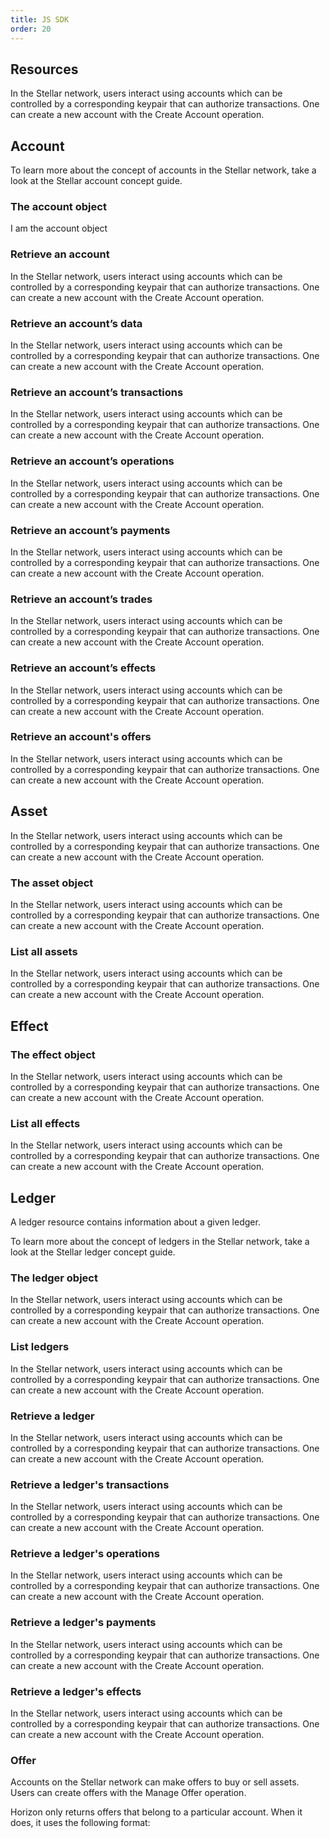 ```yaml
---
title: JS SDK
order: 20
---
```


## Resources

In the Stellar network, users interact using accounts which can be controlled by a corresponding keypair that can authorize transactions. One can create a new account with the Create Account operation.

## Account

To learn more about the concept of accounts in the Stellar network, take a look at the Stellar account concept guide.

### The account object

I am the account object

### Retrieve an account

In the Stellar network, users interact using accounts which can be controlled by a corresponding keypair that can authorize transactions. One can create a new account with the Create Account operation.

### Retrieve an account’s data

In the Stellar network, users interact using accounts which can be controlled by a corresponding keypair that can authorize transactions. One can create a new account with the Create Account operation.

### Retrieve an account’s transactions

In the Stellar network, users interact using accounts which can be controlled by a corresponding keypair that can authorize transactions. One can create a new account with the Create Account operation.

### Retrieve an account’s operations

In the Stellar network, users interact using accounts which can be controlled by a corresponding keypair that can authorize transactions. One can create a new account with the Create Account operation.

### Retrieve an account’s payments

In the Stellar network, users interact using accounts which can be controlled by a corresponding keypair that can authorize transactions. One can create a new account with the Create Account operation.

### Retrieve an account’s trades

In the Stellar network, users interact using accounts which can be controlled by a corresponding keypair that can authorize transactions. One can create a new account with the Create Account operation.

### Retrieve an account’s effects

In the Stellar network, users interact using accounts which can be controlled by a corresponding keypair that can authorize transactions. One can create a new account with the Create Account operation.

### Retrieve an account's offers

In the Stellar network, users interact using accounts which can be controlled by a corresponding keypair that can authorize transactions. One can create a new account with the Create Account operation.

## Asset

In the Stellar network, users interact using accounts which can be controlled by a corresponding keypair that can authorize transactions. One can create a new account with the Create Account operation.

### The asset object

In the Stellar network, users interact using accounts which can be controlled by a corresponding keypair that can authorize transactions. One can create a new account with the Create Account operation.

### List all assets

In the Stellar network, users interact using accounts which can be controlled by a corresponding keypair that can authorize transactions. One can create a new account with the Create Account operation.

## Effect

### The effect object

In the Stellar network, users interact using accounts which can be controlled by a corresponding keypair that can authorize transactions. One can create a new account with the Create Account operation.

### List all effects

In the Stellar network, users interact using accounts which can be controlled by a corresponding keypair that can authorize transactions. One can create a new account with the Create Account operation.

## Ledger

A ledger resource contains information about a given ledger.

To learn more about the concept of ledgers in the Stellar network, take a look at the Stellar ledger concept guide.

### The ledger object

In the Stellar network, users interact using accounts which can be controlled by a corresponding keypair that can authorize transactions. One can create a new account with the Create Account operation.

### List ledgers

In the Stellar network, users interact using accounts which can be controlled by a corresponding keypair that can authorize transactions. One can create a new account with the Create Account operation.

### Retrieve a ledger

In the Stellar network, users interact using accounts which can be controlled by a corresponding keypair that can authorize transactions. One can create a new account with the Create Account operation.

### Retrieve a ledger's transactions

In the Stellar network, users interact using accounts which can be controlled by a corresponding keypair that can authorize transactions. One can create a new account with the Create Account operation.

### Retrieve a ledger's operations

In the Stellar network, users interact using accounts which can be controlled by a corresponding keypair that can authorize transactions. One can create a new account with the Create Account operation.

### Retrieve a ledger's payments

In the Stellar network, users interact using accounts which can be controlled by a corresponding keypair that can authorize transactions. One can create a new account with the Create Account operation.

### Retrieve a ledger's effects

In the Stellar network, users interact using accounts which can be controlled by a corresponding keypair that can authorize transactions. One can create a new account with the Create Account operation.

### Offer

Accounts on the Stellar network can make offers to buy or sell assets. Users can create offers with the Manage Offer operation.

Horizon only returns offers that belong to a particular account. When it does, it uses the following format:
